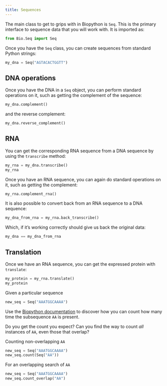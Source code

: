 ```yaml
---
title: Sequences
---
```




The main class to get to grips with in Biopython is `Seq`. This is the primary interface to sequence data that you will work with. It is imported as:


```python
from Bio.Seq import Seq
```

Once you have the `Seq` class, you can create sequences from standard Python strings:


```python
my_dna = Seq("AGTACACTGGTT")
```

## DNA operations

Once you have the DNA in a `Seq` object, you can perform standard operations on it, such as getting the complement of the sequence:


```python
my_dna.complement()
```


and the reverse complement:


```python
my_dna.reverse_complement()
```


## RNA

You can get the corresponding RNA sequence from a DNA sequence by using the `transcribe` method:


```python
my_rna = my_dna.transcribe()
my_rna
```

Once you have an RNA sequence, you can again do standard operations on it, such as getting the complement:


```python
my_rna.complement_rna()
```


It is also possible to convert back from an RNA sequence to a DNA sequence:


```python
my_dna_from_rna = my_rna.back_transcribe()
```

Which, if it's working correctly should give us back the original data:


```python
my_dna == my_dna_from_rna
```



## Translation

Once we have an RNA sequence, you can get the expressed protein with `translate`:


```python
my_protein = my_rna.translate()
my_protein
```



::: {#exampleN .callout-note icon=false title='Exercise'}

Given a particular sequence

```python
new_seq = Seq("AAATGGCAAAA")
```

Use the [Biopython documentation](https://biopython.org/docs/1.80/api/Bio.Seq.html) to discover how you can count how many time the subsequence `AA` is present.

Do you get the count you expect? Can you find the way to count *all* instances of `AA`, even those that overlap?

:::

::: {#answerN .callout-caution icon=false title='Answer' collapse="true"}

Counting non-overlapping `AA`
```python
new_seq = Seq("AAATGGCAAAA")
new_seq.count(Seq("AA"))
```

For an overlapping search of `AA`
```python
new_seq = Seq("AAATGGCAAAA")
new_seq.count_overlap("AA")
```

:::